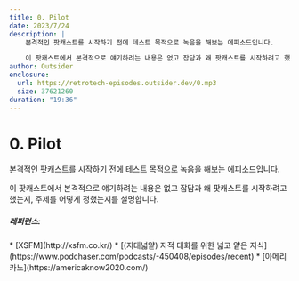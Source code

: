 ```yaml
---
title: 0. Pilot
date: 2023/7/24
description: |
    본격적인 팟캐스트를 시작하기 전에 테스트 목적으로 녹음을 해보는 에피소드입니다.

    이 팟캐스트에서 본격적으로 얘기하려는 내용은 없고 잡담과 왜 팟캐스트를 시작하려고 했는지, 주제를 어떻게 정했는지를 설명합니다.
author: Outsider
enclosure:
  url: https://retrotech-episodes.outsider.dev/0.mp3
  size: 37621260
duration: "19:36"
---
```


# 0. Pilot

본격적인 팟캐스트를 시작하기 전에 테스트 목적으로 녹음을 해보는 에피소드입니다.

이 팟캐스트에서 본격적으로 얘기하려는 내용은 없고 잡담과 왜 팟캐스트를 시작하려고 했는지,
주제를 어떻게 정했는지를 설명합니다.

##### 레퍼런스:
<div class="refs">
* [XSFM](http://xsfm.co.kr/)
* [(지대넓얕) 지적 대화를 위한 넓고 얕은 지식](https://www.podchaser.com/podcasts/-450408/episodes/recent)
* [아메리카노](https://americaknow2020.com/)
</div>


<Badges link="#" />
